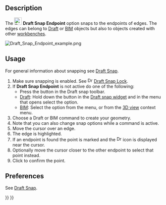 <languages/>

{{Docnav
|[[Draft_Snap_Lock|Snap Lock]]
|[[Draft_Snap_Midpoint|Snap Midpoint]]
|[[Draft_Workbench|Draft]]
|IconL=Draft_Snap_Lock.svg
|IconR=Draft_Snap_Midpoint.svg
|IconC=Workbench_Draft.svg
}}

{{GuiCommand
|Name=Draft Snap Endpoint
|MenuLocation=Snapping → Snap endpoint
|Workbenches=[[Draft_Workbench|Draft]], [[BIM_Workbench|BIM]]
|SeeAlso=[[Draft_Snap|Draft Snap]], [[Draft_Snap_Lock|Draft Snap Lock]]
}}

== Description ==

The [[Image:Draft_Snap_Endpoint.svg|24px]] '''Draft Snap Endpoint''' option snaps to the endpoints of edges. The edges can belong to [[Draft_Workbench|Draft]] or [[BIM_Workbench|BIM]] objects but also to objects created with other [[Workbenches|workbenches]].

[[Image:Draft_Snap_Endpoint_example.png]]
{{Caption|Snapping the second point of a line to the endpoint of an edge}}

== Usage ==

For general information about snapping see [[Draft_Snap|Draft Snap]].

# Make sure snapping is enabled. See [[Image:Draft_Snap_Lock.svg|16px]] [[Draft_Snap_Lock|Draft Snap Lock]].
# If '''Draft Snap Endpoint''' is not active do one of the following:
#* Press the {{Button|[[Image:Draft_Snap_Endpoint.svg|16px]] [[Draft_Snap_Endpoint|Snap endpoint]]}} button in the Draft snap toolbar.
#* [[Draft_Workbench|Draft]]: Hold down the {{Button|[[Image:Draft_Snap_Lock.svg|x16px]][[Image:Toolbar_flyout_arrow.svg|x16px]]}} button in the [[Draft_snap_widget|Draft snap widget]] and in the menu that opens select the {{MenuCommand|[[Image:Draft_Snap_Endpoint.svg|16px]] Snap endpoint}} option.
#* [[BIM_Workbench|BIM]]: Select the {{MenuCommand|Snapping → [[Image:Draft_Snap_Endpoint.svg|16px]] Snap endpoint}} option from the menu, or from the [[3D_view|3D view]] context menu.
# Choose a Draft or BIM command to create your geometry.
# Note that you can also change snap options while a command is active.
# Move the cursor over an edge.
# The edge is highlighted.
# If an endpoint is found the point is marked and the [[Image:Draft_Snap_Endpoint.svg|16px]] icon is displayed near the cursor.
# Optionally move the cursor closer to the other endpoint to select that point instead.
# Click to confirm the point.

== Preferences ==

See [[Draft_Snap#Preferences|Draft Snap]].


{{Docnav
|[[Draft_Snap_Lock|Snap Lock]]
|[[Draft_Snap_Midpoint|Snap Midpoint]]
|[[Draft_Workbench|Draft]]
|IconL=Draft_Snap_Lock.svg
|IconR=Draft_Snap_Midpoint.svg
|IconC=Workbench_Draft.svg
}}

{{Draft Tools navi{{#translation:}}}}
{{Userdocnavi{{#translation:}}}}